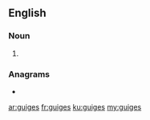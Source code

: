 ==English==

===Noun===
{{head|en|noun plural form}}

# {{plural of|guige|lang=en}}

===Anagrams===
* {{l|en|gigues}}

[[ar:guiges]]
[[fr:guiges]]
[[ku:guiges]]
[[my:guiges]]